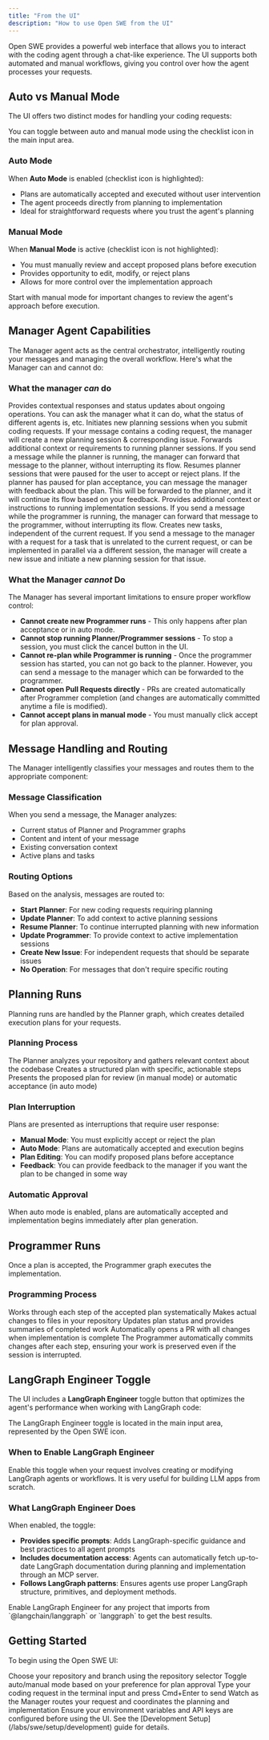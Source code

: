 ```yaml
---
title: "From the UI"
description: "How to use Open SWE from the UI"
---
```


Open SWE provides a powerful web interface that allows you to interact with the coding agent through a chat-like experience. The UI supports both automated and manual workflows, giving you control over how the agent processes your requests.

## Auto vs Manual Mode

The UI offers two distinct modes for handling your coding requests:

<Note>
  You can toggle between auto and manual mode using the checklist icon in the
  main input area.
</Note>

### Auto Mode

When **Auto Mode** is enabled (checklist icon is highlighted):

- Plans are automatically accepted and executed without user intervention
- The agent proceeds directly from planning to implementation
- Ideal for straightforward requests where you trust the agent's planning

### Manual Mode

When **Manual Mode** is active (checklist icon is not highlighted):

- You must manually review and accept proposed plans before execution
- Provides opportunity to edit, modify, or reject plans
- Allows for more control over the implementation approach

<Tip>
  Start with manual mode for important changes to review the agent's approach
  before execution.
</Tip>

## Manager Agent Capabilities

The Manager agent acts as the central orchestrator, intelligently routing your messages and managing the overall workflow. Here's what the Manager can and cannot do:

### What the manager _can_ do

<Steps>
  <Step title="Respond to User Messages">
    Provides contextual responses and status updates about ongoing operations.
    You can ask the manager what it can do, what the status of different agents
    is, etc.
  </Step>
  <Step title="Create New Planning Runs">
    Initiates new planning sessions when you submit coding requests. If your
    message contains a coding request, the manager will create a new planning
    session & corresponding issue.
  </Step>
  <Step title="Send Messages to Active Planning Runs">
    Forwards additional context or requirements to running planner sessions. If
    you send a message while the planner is running, the manager can forward
    that message to the planner, without interrupting its flow.
  </Step>
  <Step title="Resume Interrupted Planners">
    Resumes planner sessions that were paused for the user to accept or reject
    plans. If the planner has paused for plan acceptance, you can message the
    manager with feedback about the plan. This will be forwarded to the planner,
    and it will continue its flow based on your feedback.
  </Step>
  <Step title="Send Messages to Active Programmer Runs">
    Provides additional context or instructions to running implementation
    sessions. If you send a message while the programmer is running, the manager
    can forward that message to the programmer, without interrupting its flow.
  </Step>
  <Step title="Create new tasks">
    Creates new tasks, independent of the current request. If you send a message
    to the manager with a request for a task that is unrelated to the current
    request, or can be implemented in parallel via a different session, the
    manager will create a new issue and initiate a new planning session
    for that issue.
  </Step>
</Steps>

### What the Manager _cannot_ Do

<Note>
  The Manager has several important limitations to ensure proper workflow
  control:
</Note>

- **Cannot create new Programmer runs** - This only happens after plan acceptance or in auto mode.
- **Cannot stop running Planner/Programmer sessions** - To stop a session, you must click the cancel button in the UI.
- **Cannot re-plan while Programmer is running** - Once the programmer session has started, you can not go back to the planner. However, you can send a message to the manager which can be forwarded to the programmer.
- **Cannot open Pull Requests directly** - PRs are created automatically after Programmer completion (and changes are automatically committed anytime a file is modified).
- **Cannot accept plans in manual mode** - You must manually click accept for plan approval.

## Message Handling and Routing

The Manager intelligently classifies your messages and routes them to the appropriate component:

### Message Classification

When you send a message, the Manager analyzes:

- Current status of Planner and Programmer graphs
- Content and intent of your message
- Existing conversation context
- Active plans and tasks

### Routing Options

Based on the analysis, messages are routed to:

- **Start Planner**: For new coding requests requiring planning
- **Update Planner**: To add context to active planning sessions
- **Resume Planner**: To continue interrupted planning with new information
- **Update Programmer**: To provide context to active implementation sessions
- **Create New Issue**: For independent requests that should be separate issues
- **No Operation**: For messages that don't require specific routing

## Planning Runs

Planning runs are handled by the Planner graph, which creates detailed execution plans for your requests.

### Planning Process

<Steps>
  <Step title="Context Gathering">
    The Planner analyzes your repository and gathers relevant context about the
    codebase
  </Step>
  <Step title="Plan Generation">
    Creates a structured plan with specific, actionable steps
  </Step>
  <Step title="Plan Presentation">
    Presents the proposed plan for review (in manual mode) or automatic
    acceptance (in auto mode)
  </Step>
</Steps>

### Plan Interruption

Plans are presented as interruptions that require user response:

- **Manual Mode**: You must explicitly accept or reject the plan
- **Auto Mode**: Plans are automatically accepted and execution begins
- **Plan Editing**: You can modify proposed plans before acceptance
- **Feedback**: You can provide feedback to the manager if you want the plan to be changed in some way

### Automatic Approval

When auto mode is enabled, plans are automatically accepted and implementation begins immediately after plan generation.

## Programmer Runs

Once a plan is accepted, the Programmer graph executes the implementation.

### Programming Process

<Steps>
  <Step title="Plan Execution">
    Works through each step of the accepted plan systematically
  </Step>
  <Step title="Code Implementation">
    Makes actual changes to files in your repository
  </Step>
  <Step title="Progress Tracking">
    Updates plan status and provides summaries of completed work
  </Step>
  <Step title="Pull Request Creation">
    Automatically opens a PR with all changes when implementation is complete
  </Step>
</Steps>

<Note>
  The Programmer automatically commits changes after each step, ensuring your
  work is preserved even if the session is interrupted.
</Note>

## LangGraph Engineer Toggle

The UI includes a **LangGraph Engineer** toggle button that optimizes the agent's performance when working with LangGraph code:

<Note>
  The LangGraph Engineer toggle is located in the main input area, represented by the Open SWE icon.
</Note>

### When to Enable LangGraph Engineer

Enable this toggle when your request involves creating or modifying LangGraph agents or workflows. It is very useful for building LLM apps from scratch.

### What LangGraph Engineer Does

When enabled, the toggle:

- **Provides specific prompts**: Adds LangGraph-specific guidance and best practices to all agent prompts
- **Includes documentation access**: Agents can automatically fetch up-to-date LangGraph documentation during planning and implementation through an MCP server.
- **Follows LangGraph patterns**: Ensures agents use proper LangGraph structure, primitives, and deployment methods.

<Tip>
  Enable LangGraph Engineer for any project that imports from `@langchain/langgraph` or `langgraph` to get the best results.
</Tip>

## Getting Started

To begin using the Open SWE UI:

<Steps>
  <Step title="Select Repository">
    Choose your repository and branch using the repository selector
  </Step>
  <Step title="Choose Mode">
    Toggle auto/manual mode based on your preference for plan approval
  </Step>
  <Step title="Submit Request">
    Type your coding request in the terminal input and press Cmd+Enter to send
  </Step>
  <Step title="Monitor Progress">
    Watch as the Manager routes your request and coordinates the planning and
    implementation
  </Step>
</Steps>

<Note>
  Ensure your environment variables and API keys are configured before using the UI. See the [Development Setup](/labs/swe/setup/development)
  guide for details.
</Note>
